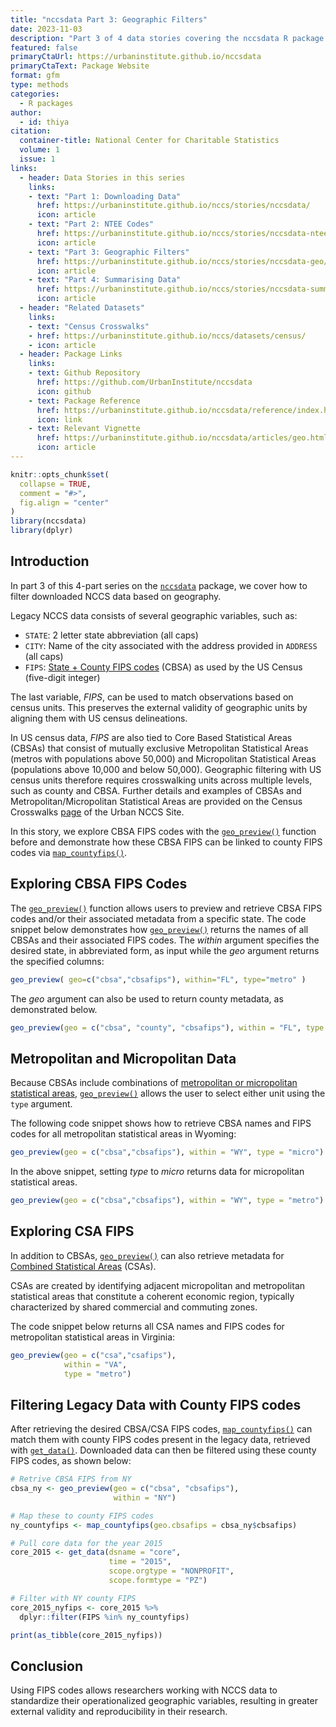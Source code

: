 ```yaml
---
title: "nccsdata Part 3: Geographic Filters"
date: 2023-11-03
description: "Part 3 of 4 data stories covering the nccsdata R package. This story focuses on working with Census FIPS codes."
featured: false
primaryCtaUrl: https://urbaninstitute.github.io/nccsdata
primaryCtaText: Package Website
format: gfm
type: methods
categories:
  - R packages
author:
  - id: thiya
citation: 
  container-title: National Center for Charitable Statistics
  volume: 1
  issue: 1
links:
  - header: Data Stories in this series
    links:
    - text: "Part 1: Downloading Data"
      href: https://urbaninstitute.github.io/nccs/stories/nccsdata/
      icon: article
    - text: "Part 2: NTEE Codes"
      href: https://urbaninstitute.github.io/nccs/stories/nccsdata-ntee/
      icon: article
    - text: "Part 3: Geographic Filters"
      href: https://urbaninstitute.github.io/nccs/stories/nccsdata-geo/
      icon: article
    - text: "Part 4: Summarising Data"
      href: https://urbaninstitute.github.io/nccs/stories/nccsdata-summary/
      icon: article
  - header: "Related Datasets"
    links:
    - text: "Census Crosswalks"  
    - href: https://urbaninstitute.github.io/nccs/datasets/census/
    - icon: article
  - header: Package Links
    links:
    - text: Github Repository
      href: https://github.com/UrbanInstitute/nccsdata
      icon: github
    - text: Package Reference
      href: https://urbaninstitute.github.io/nccsdata/reference/index.html
      icon: link
    - text: Relevant Vignette
      href: https://urbaninstitute.github.io/nccsdata/articles/geo.html
      icon: article
---
```


```r
knitr::opts_chunk$set(
  collapse = TRUE,
  comment = "#>",
  fig.align = "center"
)
library(nccsdata)
library(dplyr)
```

## Introduction

In part 3 of this 4-part series on the [`nccsdata`](https://urbaninstitute.github.io/nccsdata/) package, we cover how to filter downloaded NCCS data based on geography.

Legacy NCCS data consists of several geographic variables, such as:

 * `STATE`: 2 letter state abbreviation (all caps)
 * `CITY`: Name of the city associated with the address provided in `ADDRESS` (all caps)
 * `FIPS`: [State + County FIPS codes](https://transition.fcc.gov/oet/info/maps/census/fips/fips.txt) (CBSA) as used by the US Census (five-digit integer)
 
The last variable, *FIPS*, can be used to match observations based on census units. This preserves the external validity of geographic units by aligning them with US census delineations.

In US census data, *FIPS* are also tied to Core Based Statistical Areas (CBSAs) that consist of mutually exclusive Metropolitan Statistical Areas (metros with populations above 50,000) and Micropolitan Statistical Areas (populations above 10,000 and below 50,000). Geographic filtering with US census units therefore requires crosswalking units across multiple levels, such as county and CBSA. Further details and examples of CBSAs and Metropolitan/Micropolitan Statistical Areas are provided on the Census Crosswalks  [page](https://urbaninstitute.github.io/nccs/datasets/census/) of the Urban NCCS Site. 

In this story, we explore CBSA FIPS codes with the [`geo_preview()`](file:///C:/Users/tpoongundranar/Documents/Urban/NCCS/nccsdata/docs/reference/geo_preview.html) function before and demonstrate how these CBSA FIPS can be linked to county FIPS codes via [`map_countyfips()`](file:///C:/Users/tpoongundranar/Documents/Urban/NCCS/nccsdata/docs/reference/map_countyfips.html).

## Exploring CBSA FIPS Codes

The [`geo_preview()`](file:///C:/Users/tpoongundranar/Documents/Urban/NCCS/nccsdata/docs/reference/geo_preview.html) function allows users to preview and retrieve CBSA FIPS codes and/or their associated metadata from a specific state. The code snippet below demonstrates how  [`geo_preview()`](file:///C:/Users/tpoongundranar/Documents/Urban/NCCS/nccsdata/docs/reference/geo_preview.html) returns the names of all CBSAs and their associated FIPS codes. The *within* argument specifies the desired state, in abbreviated form, as input while the *geo* argument returns the specified columns:

```r
geo_preview( geo=c("cbsa","cbsafips"), within="FL", type="metro" )
```

The *geo* argument can also be used to return county metadata, as demonstrated below.

```r
geo_preview(geo = c("cbsa", "county", "cbsafips"), within = "FL", type = "metro")
```

## Metropolitan and Micropolitan Data

Because CBSAs include combinations of [metropolitan or micropolitan statistical areas](https://www.census.gov/programs-surveys/metro-micro/about.html), [`geo_preview()`](file:///C:/Users/tpoongundranar/Documents/Urban/NCCS/nccsdata/docs/reference/geo_preview.html) allows the user to select either unit using the `type` argument.

The following code snippet shows how to retrieve CBSA names and FIPS codes for all metropolitan statistical areas in Wyoming:

```r
geo_preview(geo = c("cbsa","cbsafips"), within = "WY", type = "micro")
```

In the above snippet, setting *type* to *micro* returns data for micropolitan statistical areas.

```r
geo_preview(geo = c("cbsa","cbsafips"), within = "WY", type = "metro")
```

## Exploring CSA FIPS

In addition to CBSAs, [`geo_preview()`](file:///C:/Users/tpoongundranar/Documents/Urban/NCCS/nccsdata/docs/reference/geo_preview.html) can also retrieve metadata for [Combined Statistical Areas](https://en.wikipedia.org/wiki/Combined_statistical_area) (CSAs).

CSAs are created by identifying adjacent micropolitan and metropolitan statistical areas that constitute a coherent economic region, typically characterized by shared commercial and commuting zones.

The code snippet below returns all CSA names and FIPS codes for metropolitan statistical areas in Virginia:

```r
geo_preview(geo = c("csa","csafips"), 
            within = "VA", 
            type = "metro")
```

## Filtering Legacy Data with County FIPS codes

After retrieving the desired CBSA/CSA FIPS codes, [`map_countyfips()`](file:///C:/Users/tpoongundranar/Documents/Urban/NCCS/nccsdata/docs/reference/map_countyfips.html) can match them with county FIPS codes present in the legacy data, retrieved with [`get_data()`](file:///C:/Users/tpoongundranar/Documents/Urban/NCCS/nccsdata/docs/reference/get_data.html). Downloaded data can then be filtered using these county FIPS codes, as shown below:

```r
# Retrive CBSA FIPS from NY
cbsa_ny <- geo_preview(geo = c("cbsa", "cbsafips"), 
                       within = "NY")

# Map these to county FIPS codes
ny_countyfips <- map_countyfips(geo.cbsafips = cbsa_ny$cbsafips)

# Pull core data for the year 2015
core_2015 <- get_data(dsname = "core",
                      time = "2015",
                      scope.orgtype = "NONPROFIT",
                      scope.formtype = "PZ")

# Filter with NY county FIPS
core_2015_nyfips <- core_2015 %>% 
  dplyr::filter(FIPS %in% ny_countyfips)

print(as_tibble(core_2015_nyfips))
```

## Conclusion

Using FIPS codes allows researchers working with NCCS data to standardize their operationalized geographic variables, resulting in greater external validity and reproducibility in their research. 

